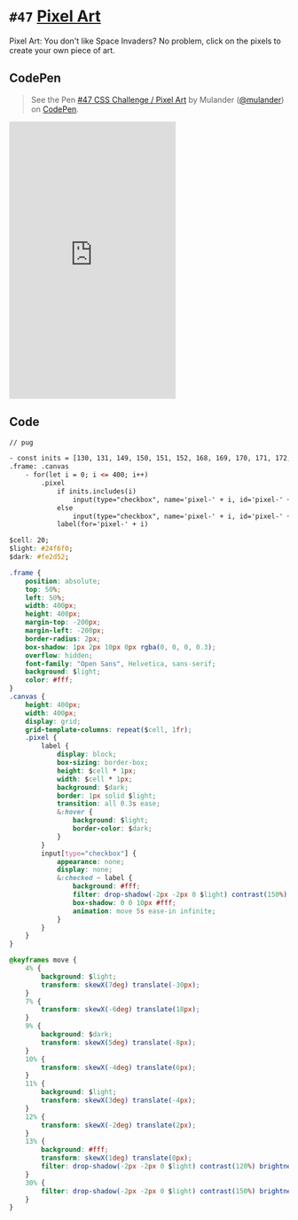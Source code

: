 
<Meta />

# `#47` [Pixel Art](https://100dayscss.com/days/47/)

Pixel Art: You don&#x27;t like Space Invaders? No problem, click on the pixels to create your own piece of art.

## CodePen

> See the Pen [#47 CSS Challenge / Pixel Art](https://codepen.io/mulander/pen/bGOwoLz)
by Mulander ([@mulander](https://codepen.io/mulander))
on [CodePen](https://codepen.io).

<iframe
  height="500"
  className="w-full my-10 bg-gray-200"
  scrolling="no"
  title="#47 CSS Challenge / Pixel Art"
  src="https://codepen.io/mulander/embed/bGOwoLz?default-tab=html%2Cresult"
  frameBorder="no"
  loading="lazy"
  allowtransparency="true"
  allowFullScreen={true}
>

</iframe>

## Code

```html
// pug

- const inits = [130, 131, 149, 150, 151, 152, 168, 169, 170, 171, 172, 173, 187, 188, 190, 191, 193, 194, 207, 208, 209, 210, 211, 212, 213, 214, 229, 232, 248, 250, 251, 253, 267, 269, 272, 274];
.frame: .canvas
	- for(let i = 0; i <= 400; i++)
		.pixel
			if inits.includes(i)
				input(type="checkbox", name='pixel-' + i, id='pixel-' + i, checked)
			else
				input(type="checkbox", name='pixel-' + i, id='pixel-' + i)
			label(for='pixel-' + i)
```

```css
$cell: 20;
$light: #24f6f0;
$dark: #fe2d52;

.frame {
	position: absolute;
	top: 50%;
	left: 50%;
	width: 400px;
	height: 400px;
	margin-top: -200px;
	margin-left: -200px;
	border-radius: 2px;
	box-shadow: 1px 2px 10px 0px rgba(0, 0, 0, 0.3);
	overflow: hidden;
	font-family: "Open Sans", Helvetica, sans-serif;
	background: $light;
	color: #fff;
}
.canvas {
	height: 400px;
	width: 400px;
	display: grid;
	grid-template-columns: repeat($cell, 1fr);
	.pixel {
		label {
			display: block;
			box-sizing: border-box;
			height: $cell * 1px;
			width: $cell * 1px;
			background: $dark;
			border: 1px solid $light;
			transition: all 0.3s ease;
			&:hover {
				background: $light;
				border-color: $dark;
			}
		}
		input[type="checkbox"] {
			appearance: none;
			display: none;
			&:checked ~ label {
				background: #fff;
				filter: drop-shadow(-2px -2px 0 $light) contrast(150%) brightness(110%);
				box-shadow: 0 0 10px #fff;
				animation: move 5s ease-in infinite;
			}
		}
	}
}

@keyframes move {
	4% {
		background: $light;
		transform: skewX(7deg) translate(-30px);
	}
	7% {
		transform: skewX(-6deg) translate(18px);
	}
	9% {
		background: $dark;
		transform: skewX(5deg) translate(-8px);
	}
	10% {
		transform: skewX(-4deg) translate(6px);
	}
	11% {
		background: $light;
		transform: skewX(3deg) translate(-4px);
	}
	12% {
		transform: skewX(-2deg) translate(2px);
	}
	13% {
		background: #fff;
		transform: skewX(1deg) translate(0px);
		filter: drop-shadow(-2px -2px 0 $light) contrast(120%) brightness(110%);
	}
	30% {
		filter: drop-shadow(-2px -2px 0 $light) contrast(150%) brightness(120%);
	}
}
```